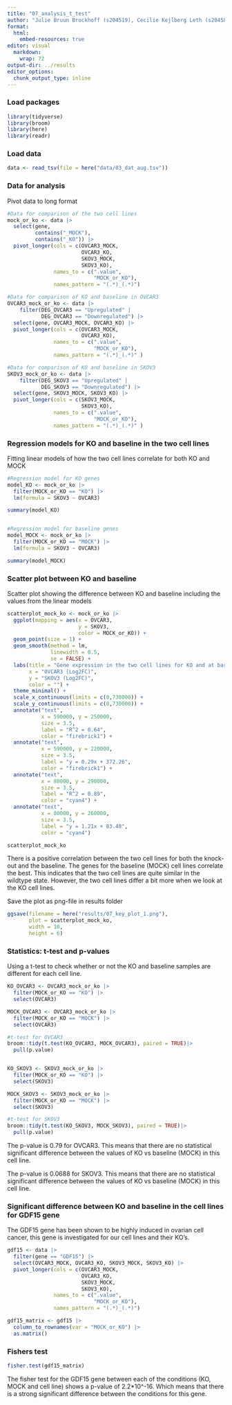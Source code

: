 ```yaml
---
title: "07_analysis_t_test"
author: "Julie Bruun Brockhoff (s204519), Cecilie Kejlberg Leth (s204584), Amalie Drud Nielsen (s204560), Chrysillis Hellemann Polhaus (s153664), Lise Lotte Eriksen (s154123)"
format: 
  html:
    embed-resources: true
editor: visual
  markdown: 
    wrap: 72
output-dir: ../results
editor_options: 
  chunk_output_type: inline
---
```


### Load packages

```r
library(tidyverse)
library(broom)
library(here)
library(readr)
```

### Load data

```r
data <- read_tsv(file = here("data/03_dat_aug.tsv"))
```

### Data for analysis

Pivot data to long format

```r
#Data for comparison of the two cell lines
mock_or_ko <- data |> 
  select(gene,
         contains("_MOCK"), 
         contains("_KO")) |> 
  pivot_longer(cols = c(OVCAR3_MOCK, 
                        OVCAR3_KO, 
                        SKOV3_MOCK, 
                        SKOV3_KO), 
               names_to = c(".value", 
                            "MOCK_or_KO"), 
               names_pattern = "(.*)_(.*)")

#Data for comparison of KO and baseline in OVCAR3
OVCAR3_mock_or_ko <- data |> 
    filter(DEG_OVCAR3 == "Upregulated" |
           DEG_OVCAR3 == "Downregulated") |> 
  select(gene, OVCAR3_MOCK, OVCAR3_KO) |> 
  pivot_longer(cols = c(OVCAR3_MOCK, 
                        OVCAR3_KO), 
               names_to = c(".value", 
                            "MOCK_or_KO"), 
               names_pattern = "(.*)_(.*)" )

#Data for comparison of KO and baseline in SKOV3
SKOV3_mock_or_ko <- data |> 
    filter(DEG_SKOV3 == "Upregulated" |
           DEG_SKOV3 == "Downregulated") |> 
  select(gene, SKOV3_MOCK, SKOV3_KO) |> 
  pivot_longer(cols = c(SKOV3_MOCK, 
                        SKOV3_KO), 
               names_to = c(".value", 
                            "MOCK_or_KO"), 
               names_pattern = "(.*)_(.*)" )
```

### Regression models for KO and baseline in the two cell lines

Fitting linear models of how the two cell lines correlate for both KO and MOCK

```r
#Regression model for KO genes
model_KO <- mock_or_ko |> 
  filter(MOCK_or_KO == "KO") |> 
  lm(formula = SKOV3 ~ OVCAR3)

summary(model_KO)


#Regression model for baseline genes
model_MOCK <- mock_or_ko |> 
  filter(MOCK_or_KO == "MOCK") |> 
  lm(formula = SKOV3 ~ OVCAR3)

summary(model_MOCK)
```

### Scatter plot between KO and baseline

Scatter plot showing the difference between KO and baseline including the values from the linear models

```r
scatterplot_mock_ko <- mock_or_ko |> 
  ggplot(mapping = aes(x = OVCAR3, 
                       y = SKOV3, 
                       color = MOCK_or_KO)) +
  geom_point(size = 1) + 
  geom_smooth(method = lm,
              linewidth = 0.5,
              se = FALSE) +
  labs(title = "Gene expression in the two cell lines for KO and at baseline",
       x = "OVCAR3 (Log2FC)", 
       y = "SKOV3 (Log2FC)",
       color = "") +
  theme_minimal() +
  scale_x_continuous(limits = c(0,730000)) +
  scale_y_continuous(limits = c(0,730000)) +
  annotate("text", 
           x = 590000, y = 250000, 
           size = 3.5,
           label = "R^2 = 0.64", 
           color = "firebrick1") +
  annotate("text", 
           x = 590000, y = 220000, 
           size = 3.5,
           label = "y = 0.29x + 372.26", 
           color = "firebrick1") +
  annotate("text", 
           x = 80000, y = 290000, 
           size = 3.5,
           label = "R^2 = 0.89", 
           color = "cyan4") +
  annotate("text", 
           x = 80000, y = 260000, 
           size = 3.5,
           label = "y = 1.21x + 83.48", 
           color = "cyan4")

scatterplot_mock_ko
```

There is a positive correlation between the two cell lines for both the knock-out and the baseline. The genes for the baseline (MOCK) cell lines correlate the best. This indicates that the two cell lines are quite similar in the wildtype state. However, the two cell lines differ a bit more when we look at the KO cell lines.

Save the plot as png-file in results folder

```r
ggsave(filename = here("results/07_key_plot_1.png"),
       plot = scatterplot_mock_ko,
       width = 10, 
       height = 6)
```

### Statistics: t-test and p-values

Using a t-test to check whether or not the KO and baseline samples are different for each cell line.

```r
KO_OVCAR3 <- OVCAR3_mock_or_ko |> 
  filter(MOCK_or_KO == "KO") |>
  select(OVCAR3)

MOCK_OVCAR3 <- OVCAR3_mock_or_ko |> 
  filter(MOCK_or_KO == "MOCK") |> 
  select(OVCAR3)

#t-test for OVCAR3
broom::tidy(t.test(KO_OVCAR3, MOCK_OVCAR3), paired = TRUE)|> 
  pull(p.value)


KO_SKOV3 <- SKOV3_mock_or_ko |> 
  filter(MOCK_or_KO == "KO") |> 
  select(SKOV3)

MOCK_SKOV3 <- SKOV3_mock_or_ko |> 
  filter(MOCK_or_KO == "MOCK") |> 
  select(SKOV3)

#t-test for SKOV3
broom::tidy(t.test(KO_SKOV3, MOCK_SKOV3), paired = TRUE)|> 
  pull(p.value)
```

The p-value is 0.79 for OVCAR3. This means that there are no statistical significant difference between the values of KO vs baseline (MOCK) in this cell line.

The p-value is 0.0688 for SKOV3. This means that there are no statistical significant difference between the values of KO vs baseline (MOCK) in this cell line.

### Significant difference between KO and baseline in the cell lines for GDF15 gene

The GDF15 gene has been shown to be highly induced in ovarian cell cancer, this gene is investigated for our cell lines and their KO's.

```r
gdf15 <- data |>  
  filter(gene == "GDF15") |> 
  select(OVCAR3_MOCK, OVCAR3_KO, SKOV3_MOCK, SKOV3_KO) |> 
  pivot_longer(cols = c(OVCAR3_MOCK, 
                        OVCAR3_KO, 
                        SKOV3_MOCK, 
                        SKOV3_KO), 
               names_to = c(".value", 
                            "MOCK_or_KO"),
               names_pattern = "(.*)_(.*)")

gdf15_matrix <- gdf15 |>
  column_to_rownames(var = "MOCK_or_KO") |> 
  as.matrix()
```

### Fishers test 

```r
fisher.test(gdf15_matrix)
```

The fisher test for the GDF15 gene between each of the conditions (KO, MOCK and cell line) shows a p-value of 2.2\*10\^-16. Which means that there is a strong significant difference between the conditions for this gene.
